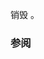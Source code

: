 {{cpp/memory/enable_shared_from_this/title | ~enable_shared_from_this}}
{{cpp/memory/enable_shared_from_this/navbar}}
{{dcl begin}}
{{dcl | since=c++11 |
~enable_shared_from_this();
}}
{{dcl end}}

销毁 {{c|*this}} 。

===参阅===
{{dsc begin}}
{{dsc inc | cpp/memory/dsc shared_ptr}}
{{dsc end}}

{{langlinks|de|en|es|fr|it|ja|pt|ru}}